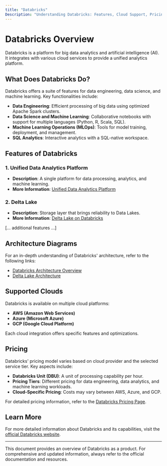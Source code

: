 ```yaml
---
title: "Databricks"
Description: "Understanding Databricks: Features, Cloud Support, Pricing, and Architecture"
---
```


# Databricks Overview

Databricks is a platform for big data analytics and artificial intelligence (AI). It integrates with various cloud services to provide a unified analytics platform.

## What Does Databricks Do?

Databricks offers a suite of features for data engineering, data science, and machine learning. Key functionalities include:

- **Data Engineering**: Efficient processing of big data using optimized Apache Spark clusters.
- **Data Science and Machine Learning**: Collaborative notebooks with support for multiple languages (Python, R, Scala, SQL).
- **Machine Learning Operations (MLOps)**: Tools for model training, deployment, and management.
- **SQL Analytics**: Interactive analytics with a SQL-native workspace.

## Features of Databricks

### 1. Unified Data Analytics Platform
- **Description**: A single platform for data processing, analytics, and machine learning.
- **More Information**: [Unified Data Analytics Platform](https://databricks.com/unified-data-analytics)

### 2. Delta Lake
- **Description**: Storage layer that brings reliability to Data Lakes.
- **More Information**: [Delta Lake on Databricks](https://databricks.com/delta-lake)

[... additional features ...]

## Architecture Diagrams

For an in-depth understanding of Databricks' architecture, refer to the following links:

- [Databricks Architecture Overview](https://databricks.com/architecture-overview)
- [Delta Lake Architecture](https://databricks.com/delta-lake-architecture)

## Supported Clouds

Databricks is available on multiple cloud platforms:

- **AWS (Amazon Web Services)**
- **Azure (Microsoft Azure)**
- **GCP (Google Cloud Platform)**

Each cloud integration offers specific features and optimizations.

## Pricing

Databricks' pricing model varies based on cloud provider and the selected service tier. Key aspects include:

- **Databricks Unit (DBU)**: A unit of processing capability per hour.
- **Pricing Tiers**: Different pricing for data engineering, data analytics, and machine learning workloads.
- **Cloud-Specific Pricing**: Costs may vary between AWS, Azure, and GCP.

For detailed pricing information, refer to the [Databricks Pricing Page](https://databricks.com/pricing).

## Learn More

For more detailed information about Databricks and its capabilities, visit the [official Databricks website](https://databricks.com).

---

This document provides an overview of Databricks as a product. For comprehensive and updated information, always refer to the official documentation and resources.

